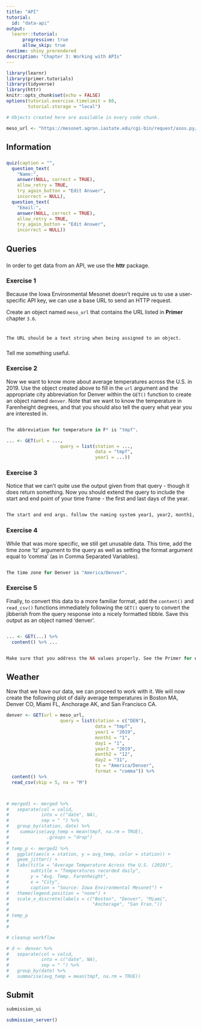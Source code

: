 ```yaml
---
title: "API"
tutorial:
  id: "data-api"
output:
  learnr::tutorial:
      progressive: true
      allow_skip: true
runtime: shiny_prerendered
description: "Chapter 3: Working with APIs"
---
```


```r
library(learnr)
library(primer.tutorials)
library(tidyverse)
library(httr)
knitr::opts_chunk$set(echo = FALSE)
options(tutorial.exercise.timelimit = 60, 
        tutorial.storage = "local") 

# Objects created here are available in every code chunk.

meso_url <- "https://mesonet.agron.iastate.edu/cgi-bin/request/asos.py/"

```


<!-- > denver <- GET(url = meso_url) -->
<!-- > denver -->
<!-- Response [https://mesonet.agron.iastate.edu/cgi-bin/request/asos.py/] -->
<!--   Date: 2021-05-22 14:28 -->
<!--   Status: 500 -->
<!--   Content-Type: text/plain; charset=UTF-8 -->
<!--   Size: 23 B -->

<!-- > class(denver) -->
<!-- [1] "response" -->
<!-- >  -->

## Information
###

```r
quiz(caption = "",
  question_text(
    "Name:",
    answer(NULL, correct = TRUE),
    allow_retry = TRUE,
    try_again_button = "Edit Answer",
    incorrect = NULL),
  question_text(
    "Email:",
    answer(NULL, correct = TRUE),
    allow_retry = TRUE,
    try_again_button = "Edit Answer",
    incorrect = NULL))
```

## Queries
###

In order to get data from an API, we use the **httr** package.


<!-- DK: First question, library(httr). -->

### Exercise 1


Because the Iowa Environmental Mesonet doesn't require us to use a user-specific API key, we can use a base URL to send an HTTP request. 

Create an object named `meso_url` that contains the URL listed in **Primer** chapter `3.6`. 

###

```r

```

```r
The URL should be a text string when being assigned to an object. 
```

###

Tell me something useful.

### Exercise 2

Now we want to know more about average temperatures across the U.S. in 2019. Use the object created above to fill in the `url` argument and the appropriate city abbreviation for Denver within the `GET()` function to create an object named `denver`. Note that we want to know the temperature in Farenheight degrees, and that you should also tell the query what year you are interested in. 

```r



```

```r
The abbreviation for temperature in F* is "tmpf".
```

```r
... <- GET(url = ...,
                    query = list(station = ...,
                                 data = "tmpf",
                                 year1 = ...))
```

### Exercise 3

Notice that we can't quite use the output given from that query - though it does return something. Now you should extend the query to include the start and end point of your time frame - the first and last days of the year.

```r

```

```r
The start and end args. follow the naming system year1, year2, month1, month2 etc. 
```

### Exercise 4

While that was more specific, we still get unusable data. This time, add the time zone 'tz' argument to the query as well as setting the format argument equal to 'comma' (as in Comma Separated Variables). 

```r

```

```r
The time zone for Denver is "America/Denver". 
```


### Exercise 5

Finally, to convert this data to a more familiar format, add the `content()` and `read_csv()` functions immediately following the `GET()` query to convert the jibberish from the query response into a nicely formatted tibble. Save this output as an object named 'denver'. 

```r


```

```r
... <- GET(...) %>% 
  content() %>% ...


Make sure that you address the NA values properly. See the Primer for examples. 
```


## Weather

Now that we have our data, we can proceed to work with it. We will now create the following plot of daily average temperatures in Boston MA, Denver CO, Miami FL, Anchorage AK, and San Francisco CA. 

```r


denver <- GET(url = meso_url,
                    query = list(station = c("DEN"),
                                 data = "tmpf",
                                 year1 = "2019",
                                 month1 = "1",
                                 day1 = "1",
                                 year2 = "2019",
                                 month2 = "12",
                                 day2 = "31",
                                 tz = "America/Denver",
                                 format = "comma")) %>%
  content() %>% 
  read_csv(skip = 5, na = "M")



# merged1 <- merged %>% 
#   separate(col = valid,
#            into = c("date", NA),
#            sep = " ") %>% 
#   group_by(station, date) %>% 
#    summarise(avg_temp = mean(tmpf, na.rm = TRUE),
#              .groups = "drop")
# 
# temp_p <- merged1 %>% 
#   ggplot(aes(x = station, y = avg_temp, color = station)) +
#   geom_jitter() +
#   labs(title = "Average Temperature Across the U.S. (2019)",
#        subtitle = "Temperatures recorded daily",
#        y = "Avg. Temp. Farenheight",
#        x = "City", 
#        caption = "Source: Iowa Environmental Mesonet") +
#   theme(legend.position = "none") +
#   scale_x_discrete(labels = c("Boston", "Denver", "Miami", 
#                               "Anchorage", "San Fran."))
# 
# temp_p
# 
# 

# cleanup workflow

# d <- denver %>% 
#   separate(col = valid,
#            into = c("date", NA),
#            sep = " ") %>%
#   group_by(date) %>%
#   summarise(avg_temp = mean(tmpf, na.rm = TRUE))
```


## Submit

```r
submission_ui
```

```r
submission_server()
```
